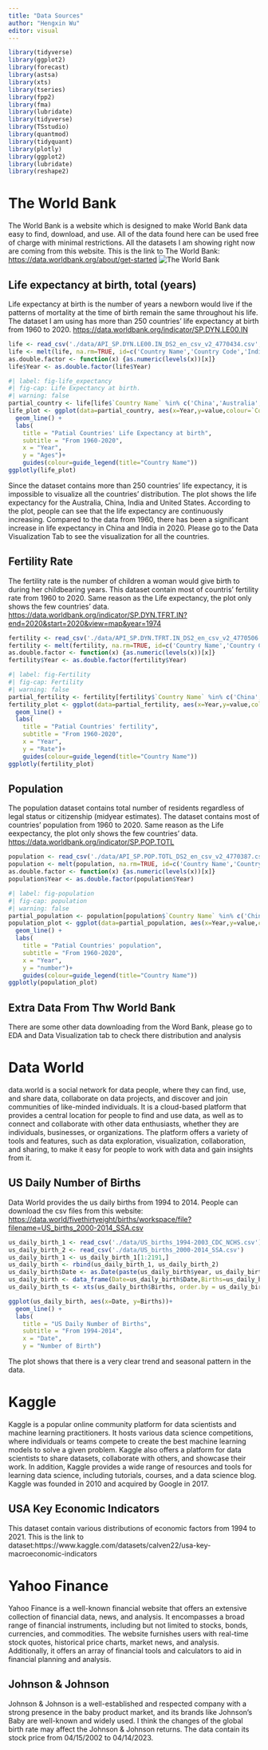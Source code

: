 ```yaml
---
title: "Data Sources"
author: "Hengxin Wu"
editor: visual
---
```


```r
library(tidyverse)
library(ggplot2)
library(forecast)
library(astsa) 
library(xts)
library(tseries)
library(fpp2)
library(fma)
library(lubridate)
library(tidyverse)
library(TSstudio)
library(quantmod)
library(tidyquant)
library(plotly)
library(ggplot2)
library(lubridate)
library(reshape2)
```

# The World Bank

The World Bank is a website which is designed to make World Bank data easy to find, download, and use. All of the data found here can be used free of charge with minimal restrictions. All the datasets I am showing right now are coming from this website. This is the link to The World Bank: <https://data.worldbank.org/about/get-started> ![The World Bank](figures/logo.png)

## Life expectancy at birth, total (years)

Life expectancy at birth is the number of years a newborn would live if the patterns of mortality at the time of birth remain the same throughout his life. The dataset I am using has more than 250 countries' life expectancy at birth from 1960 to 2020. <https://data.worldbank.org/indicator/SP.DYN.LE00.IN>

```r
life <- read_csv('./data/API_SP.DYN.LE00.IN_DS2_en_csv_v2_4770434.csv', skip=4)
life <- melt(life, na.rm=TRUE, id=c('Country Name','Country Code','Indicator Name','Indicator Code'), variable.name = 'Year')
as.double.factor <- function(x) {as.numeric(levels(x))[x]}
life$Year <- as.double.factor(life$Year)
```

```r
#| label: fig-life_expectancy
#| fig-cap: Life Expectancy at birth.
#| warning: false
partial_country <- life[life$`Country Name` %in% c('China','Australia', 'India','United States'),]
life_plot <- ggplot(data=partial_country, aes(x=Year,y=value,colour=`Country Name`))+
  geom_line() +
  labs(
    title = "Patial Countries' Life Expectancy at birth",
    subtitle = "From 1960-2020",
    x = "Year",
    y = "Ages")+
    guides(colour=guide_legend(title="Country Name")) 
ggplotly(life_plot)
```

Since the dataset contains more than 250 countries' life expectancy, it is impossible to visualize all the countries' distribution. The plot shows the life expectancy for the Australia, China, India and United States. According to the plot, people can see that the life expectancy are continuously increasing. Compared to the data from 1960, there has been a significant increase in life expectancy in China and India in 2020. Please go to the Data Visualization Tab to see the visualization for all the countries.

## Fertility Rate

The fertility rate is the number of children a woman would give birth to during her childbearing years. This dataset contain most of countris' fertility rate from 1960 to 2020. Same reason as the Life expectancy, the plot only shows the few countries' data. <https://data.worldbank.org/indicator/SP.DYN.TFRT.IN?end=2020&start=2020&view=map&year=1974>

```r
fertility <- read_csv('./data/API_SP.DYN.TFRT.IN_DS2_en_csv_v2_4770506.csv', skip=4)
fertility <- melt(fertility, na.rm=TRUE, id=c('Country Name','Country Code','Indicator Name','Indicator Code'), variable.name = 'Year')
as.double.factor <- function(x) {as.numeric(levels(x))[x]}
fertility$Year <- as.double.factor(fertility$Year)
```

```r
#| label: fig-Fertility
#| fig-cap: Fertility
#| warning: false
partial_fertility <- fertility[fertility$`Country Name` %in% c('China','Australia', 'India','United States'),]
fertility_plot <- ggplot(data=partial_fertility, aes(x=Year,y=value,colour=`Country Name`))+
  geom_line() +
  labs(
    title = "Patial Countries' fertility",
    subtitle = "From 1960-2020",
    x = "Year",
    y = "Rate")+
    guides(colour=guide_legend(title="Country Name")) 
ggplotly(fertility_plot)
```

## Population

The population dataset contains total number of residents regardless of legal status or citizenship (midyear estimates). The dataset contains most of countries' population from 1960 to 2020. Same reason as the Life eexpectancy, the plot only shows the few countries' data. <https://data.worldbank.org/indicator/SP.POP.TOTL>

```r
population <- read_csv('./data/API_SP.POP.TOTL_DS2_en_csv_v2_4770387.csv',skip=4)
population <- melt(population, na.rm=TRUE, id=c('Country Name','Country Code','Indicator Name','Indicator Code'), variable.name = 'Year')
as.double.factor <- function(x) {as.numeric(levels(x))[x]}
population$Year <- as.double.factor(population$Year)
```

```r
#| label: fig-population
#| fig-cap: population
#| warning: false
partial_population <- population[population$`Country Name` %in% c('China','Australia', 'India','United States'),]
population_plot <- ggplot(data=partial_population, aes(x=Year,y=value,colour=`Country Name`))+
  geom_line() +
  labs(
    title = "Patial Countries' population",
    subtitle = "From 1960-2020",
    x = "Year",
    y = "number")+
    guides(colour=guide_legend(title="Country Name")) 
ggplotly(population_plot)
```

## Extra Data From Thw World Bank

There are some other data downloading from the Word Bank, please go to EDA and Data Visualization tab to check there distribution and analysis

# Data World

data.world is a social network for data people, where they can find, use, and share data, collaborate on data projects, and discover and join communities of like-minded individuals. It is a cloud-based platform that provides a central location for people to find and use data, as well as to connect and collaborate with other data enthusiasts, whether they are individuals, businesses, or organizations. The platform offers a variety of tools and features, such as data exploration, visualization, collaboration, and sharing, to make it easy for people to work with data and gain insights from it.

## US Daily Number of Births

Data World provides the us daily births from 1994 to 2014. People can download the csv files from this website: <https://data.world/fivethirtyeight/births/workspace/file?filename=US_births_2000-2014_SSA.csv>

```r
us_daily_birth_1 <- read_csv('./data/US_births_1994-2003_CDC_NCHS.csv')
us_daily_birth_2 <- read_csv('./data/US_births_2000-2014_SSA.csv')
us_daily_birth_1 <- us_daily_birth_1[1:2191,]
us_daily_birth <- rbind(us_daily_birth_1, us_daily_birth_2)
us_daily_birth$Date <- as.Date(paste(us_daily_birth$year, us_daily_birth$month, us_daily_birth$date_of_month, sep = "-"))
us_daily_birth <- data_frame(Date=us_daily_birth$Date,Births=us_daily_birth$births)
us_daily_birth_ts <- xts(us_daily_birth$Births, order.by = us_daily_birth$Date)
```

```r
ggplot(us_daily_birth, aes(x=Date, y=Births))+
  geom_line() +
  labs(
    title = "US Daily Number of Births",
    subtitle = "From 1994-2014",
    x = "Date",
    y = "Number of Birth")
```

The plot shows that there is a very clear trend and seasonal pattern in the data.

# Kaggle

Kaggle is a popular online community platform for data scientists and machine learning practitioners. It hosts various data science competitions, where individuals or teams compete to create the best machine learning models to solve a given problem. Kaggle also offers a platform for data scientists to share datasets, collaborate with others, and showcase their work. In addition, Kaggle provides a wide range of resources and tools for learning data science, including tutorials, courses, and a data science blog. Kaggle was founded in 2010 and acquired by Google in 2017.

## USA Key Economic Indicators

This dataset contain various distributions of economic factors from 1994 to 2021. This is the link to dataset:https://www.kaggle.com/datasets/calven22/usa-key-macroeconomic-indicators

# Yahoo Finance

Yahoo Finance is a well-known financial website that offers an extensive collection of financial data, news, and analysis. It encompasses a broad range of financial instruments, including but not limited to stocks, bonds, currencies, and commodities. The website furnishes users with real-time stock quotes, historical price charts, market news, and analysis. Additionally, it offers an array of financial tools and calculators to aid in financial planning and analysis.

## Johnson & Johnson
Johnson & Johnson is a well-established and respected company with a strong presence in the baby product market, and its brands like Johnson's Baby are well-known and widely used. I think the changes of the global birth rate may affect the Johnson & Johnson returns. The data contain its stock price from 04/15/2002 to 04/14/2023.

